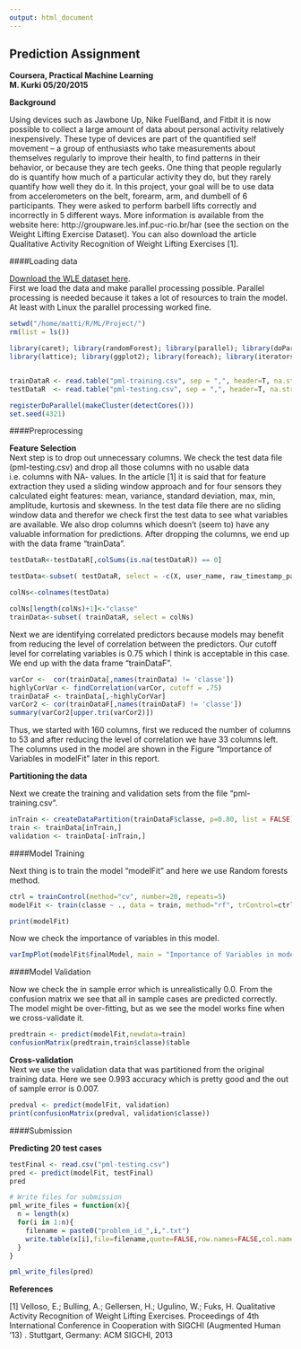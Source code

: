 ```yaml
---
output: html_document
---
```


## Prediction Assignment
**Coursera, Practical Machine Learning**  
**M. Kurki  05/20/2015**

**Background**

Using devices such as Jawbone Up, Nike FuelBand, and Fitbit it is now possible to collect a large amount of data about personal activity relatively inexpensively. These type of devices are part of the quantified self movement – a group of enthusiasts who take measurements about themselves regularly to improve their health, to find patterns in their behavior, or because they are tech geeks. One thing that people regularly do is quantify how much of a particular activity they do, but they rarely quantify how well they do it. In this project, your goal will be to use data from accelerometers on the belt, forearm, arm, and dumbell of 6 participants. They were asked to perform barbell lifts correctly and incorrectly in 5 different ways. More information is available from the website here: http://groupware.les.inf.puc-rio.br/har (see the section on the Weight Lifting Exercise Dataset). You can also download the article Qualitative Activity Recognition of Weight Lifting Exercises [1].   

####Loading data

<a href="http://groupware.les.inf.puc-rio.br/static/WLE/WearableComputing_weight_lifting_exercises_biceps_curl_variations.csv">Download the WLE dataset here</a>.   
First we load the data and make parallel processing possible. Parallel processing is needed because it takes a lot of resources to train the model. At least with Linux the parallel processing worked fine.

```r
setwd("/home/matti/R/ML/Project/")
rm(list = ls())

```

``` r
library(caret); library(randomForest); library(parallel); library(doParallel)
library(lattice); library(ggplot2); library(foreach); library(iterators)


trainDataR <- read.table("pml-training.csv", sep = ",", header=T, na.strings=c("NA","","#DIV/0!"))
testDataR  <- read.table("pml-testing.csv", sep = ",", header=T, na.strings=c("NA","","#DIV/0!"))

registerDoParallel(makeCluster(detectCores()))
set.seed(4321)

```
####Preprocessing

**Feature Selection**   
Next step is to drop out unnecessary columns. We check the test data file (pml-testing.csv) and drop all those columns with no usable data i.e. columns with NA- values. In the article [1] it is said that for feature extraction they used a sliding window approach and for four sensors they calculated eight features: mean, variance, standard deviation, max, min, amplitude, kurtosis and skewness. In the test data file there are no sliding window data and therefor we check first the test data to see what variables are available.  We also drop columns which doesn't (seem to) have any valuable information for predictions. After dropping the columns, we end up with the data frame "trainData". 

``` r
testDataR<-testDataR[,colSums(is.na(testDataR)) == 0]

testData<-subset( testDataR, select = -c(X, user_name, raw_timestamp_part_1,raw_timestamp_part_2,cvtd_timestamp,new_window,num_window,problem_id) )

colNs<-colnames(testData)

colNs[length(colNs)+1]<-"classe"
trainData<-subset( trainDataR, select = colNs)
```

Next we are identifying correlated predictors because models may benefit from reducing the level of correlation between the predictors. Our cutoff level for correlating variables is 0.75 which I think is acceptable in this case. We end up with the data frame "trainDataF".
``` r
varCor <-  cor(trainData[,names(trainData) != 'classe'])
highlyCorVar <- findCorrelation(varCor, cutoff = .75)
trainDataF <- trainData[,-highlyCorVar]
varCor2 <- cor(trainDataF[,names(trainDataF) != 'classe'])
summary(varCor2[upper.tri(varCor2)])
```
Thus, we started with 160 columns, first we reduced the number of columns to 53 and after reducing the level of correlation we have 33 columns left. The columns used in the model are shown in the Figure "Importance of Variables in modelFit" later in this report.   

**Partitioning the data**  

Next we create the training and validation sets from the file "pml-training.csv".
``` r
inTrain <- createDataPartition(trainDataF$classe, p=0.80, list = FALSE)
train <- trainData[inTrain,]
validation <- trainData[-inTrain,]

```
   
####Model Training


Next thing is to train the model "modelFit" and here we use Random forests method.

``` r
ctrl = trainControl(method="cv", number=20, repeats=5)
modelFit <- train(classe ~ ., data = train, method="rf", trControl=ctrl, importance=TRUE)

print(modelFit)

```
Now we check the importance of variables in this model.
``` r
varImpPlot(modelFit$finalModel, main = "Importance of Variables in modelFit", pch=21, col="blue",cex=0.60, sort=TRUE, type=1, n.var=33)

```

####Model Validation

Now we check the in sample error which is unrealistically 0.0. From the confusion matrix we see that all in sample cases are predicted correctly. The model might be over-fitting, but as we see the model works fine when we cross-validate it.
``` r
predtrain <- predict(modelFit,newdata=train)
confusionMatrix(predtrain,train$classe)$table
```
**Cross-validation**   
Next we use the validation data that was partitioned from the original training data. Here we see 0.993 accuracy which is pretty good and the out of sample error is 0.007.
``` r
predval <- predict(modelFit, validation)
print(confusionMatrix(predval, validation$classe))
```


####Submission

**Predicting 20 test cases**
``` r
testFinal <- read.csv("pml-testing.csv")
pred <- predict(modelFit, testFinal)
pred

# Write files for submission
pml_write_files = function(x){
  n = length(x)
  for(i in 1:n){
    filename = paste0("problem_id_",i,".txt")
    write.table(x[i],file=filename,quote=FALSE,row.names=FALSE,col.names=FALSE)
  }
}

pml_write_files(pred)
```

**References**  

[1] Velloso, E.; Bulling, A.; Gellersen, H.; Ugulino, W.; Fuks, H. Qualitative Activity Recognition of Weight Lifting Exercises. Proceedings of 4th International Conference in Cooperation with SIGCHI (Augmented Human '13) . Stuttgart, Germany: ACM SIGCHI, 2013